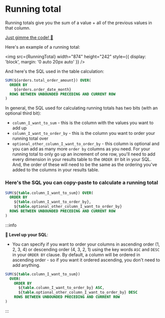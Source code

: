 
# Running total

Running totals give you the sum of a value + all of the previous values in that column.

[Just gimme the code! 👾](#heres-the-sql-you-can-copy-paste-to-calculate-the-percent-of-the-previous-value)

Here's an example of a running total:

<img
  src={RunningTotal}
  width="874"
  height="242"
  style={{ display: 'block', margin: '0 auto 20px auto' }}
/>

And here's the SQL used in the table calculation:

```sql
SUM(${orders.total_order_amount}) OVER(
  ORDER BY
    ${orders.order_date_month}
  ROWS BETWEEN UNBOUNDED PRECEDING AND CURRENT ROW
)
```

In general, the SQL used for calculating running totals has two bits (with an optional third bit):

- `column_I_want_to_sum` - this is the column with the values you want to add up
- `column_I_want_to_order_by` - this is the column you want to order your running total over
- `optional_other_column_I_want_to_order_by` - this column is optional and you can add as many more `order by` columns as you need. For your running total to only go up an increment of one row, you'll need to add every dimension in your results table to the `ORDER BY` bit in your SQL. And, the order of these will need to be the same as the ordering you've added to the columns in your results table.

### Here's the SQL you can copy-paste to calculate a running total

```sql
SUM(${table.column_I_want_to_sum}) OVER(
  ORDER BY
    ${table.column_I_want_to_order_by},
    ${table.optional_other_column_I_want_to_order_by}
  ROWS BETWEEN UNBOUNDED PRECEDING AND CURRENT ROW
)
```

:::info

**💎 Level up your SQL**:

- You can specify if you want to order your columns in ascending order (1, 2, 3, 4) or descending order (4, 3, 2, 1) using the key words `ASC` and `DESC` in your `ORDER BY` clause.
  By default, a column will be ordered in ascending order - so if you want it ordered ascending, you don't need to add anything.

```sql
SUM(${table.column_I_want_to_sum})
  OVER(
    ORDER BY
      ${table.column_I_want_to_order_by} ASC,
      ${table.optional_other_column_I_want_to_order_by} DESC
    ROWS BETWEEN UNBOUNDED PRECEDING AND CURRENT ROW
)
```

:::
